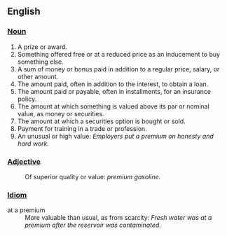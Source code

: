 == English ==

=== [[Noun]] ===
# A prize or award. 
# Something offered free or at a reduced price as an inducement to buy something else. 
# A sum of money or bonus paid in addition to a regular price, salary, or other amount. 
# The amount paid, often in addition to the interest, to obtain a loan. 
# The amount paid or payable, often in installments, for an insurance policy. 
# The amount at which something is valued above its par or nominal value, as money or securities. 
# The amount at which a securities option is bought or sold. 
# Payment for training in a trade or profession. 
# An unusual or high value: ''Employers put a premium on honesty and hard work.''

=== [[Adjective]] ===
: Of superior quality or value: ''premium gasoline.''

=== [[Idiom]] ===
; at a premium
: More valuable than usual, as from scarcity: ''Fresh water was at a premium after the reservoir was contaminated.''